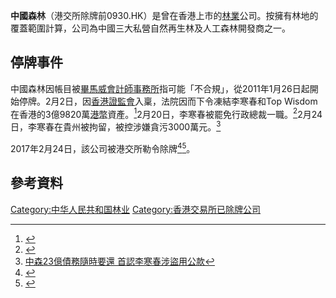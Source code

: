 {{about|一家公司|中国的森林资源|中国森林资源}}

{{Infobox Company
|company_name = 中國森林控股有限公司<br>China Forestry Holdings Limited
|company_logo =
|company_type = 已結業
|company_slogan = 
|foundation = 2003 年
|location = {{HK}}[[金鐘|金鐘]][[夏愨道|夏愨道]]12號[[美國銀行中心_(香港)|美國銀行中心]]25樓2507室
|key_people = 李國昌(前主席兼執行董事)
|industry = 林木業
|sales = 
|profit =
|asset =
|revenue = 
|market_value = 8.951億(2010年12月)
|num_employees = 
|products = 
|homepage = [https://web.archive.org/web/20110721061814/http://www.chinaforestryholding.com/ ]
}}


'''中國森林'''（港交所除牌前0930.HK）是曾在香港上市的[[林業|林業]]公司。按擁有林地的覆蓋範圍計算，公司為中國三大私營自然再生林及人工森林開發商之一。

==停牌事件==
中國森林因帳目被[[畢馬威會計師事務所|畢馬威會計師事務所]]指可能「不合規」，從2011年1月26日起開始停牌。2月2日，因[[香港證監會|香港證監會]]入稟，法院因而下令凍結李寒春和Top Wisdom在香港的3億9820萬[[港幣|港幣]]資產。<ref>{{Cite web |url=http://news.sina.com.hk/news/19/1/1/2008174/1.html |title=證監禁李寒春擅調走3.9億資產 |accessdate=2011-03-04 |archive-date=2012-07-12 |archive-url=https://archive.is/20120712071925/http://news.sina.com.hk/news/19/1/1/2008174/1.html |dead-url=no }}</ref>2月20日，李寒春被罷免行政總裁一職。<ref>{{Cite web |url=http://www.mpfinance.com/htm/Finance/20110220/News/ea_eaf1.htm |title=中國森林罷免李寒春 |accessdate=2011-03-04 |archive-date=2011-02-24 |archive-url=https://web.archive.org/web/20110224074628/http://www.mpfinance.com/htm/Finance/20110220/News/ea_eaf1.htm |dead-url=no }}</ref>2月24日，李寒春在貴州被拘留，被控涉嫌貪污3000萬元。<ref>[http://hk.news.yahoo.com/article/110302/4/mzjs.html 中森23億債務隨時要還 首認李寒春涉盜用公款]{{dead link|date=2017年11月 |bot=InternetArchiveBot |fix-attempted=yes }}</ref>

2017年2月24日，該公司被港交所勒令除牌<REF>
{{Cite web |url=http://www.hkexnews.hk/listedco/listconews/sehk/2017/0222/LTN20170222249_C.PDF |title=關於 中國森林控股有限公司（正式清盤中）（於開曼群島註冊成立的有限公司）（股份代號：930）取消上市地位（港交所）公告 |accessdate=2017-02-23 |archive-date=2018-09-29 |archive-url=https://web.archive.org/web/20180929081510/http://www.hkexnews.hk/listedco/listconews/sehk/2017/0222/LTN20170222249_C.PDF |dead-url=no }}
</REF><REF>
{{Cite web |url=http://www.hkexnews.hk/listedco/listconews/SEHK/2017/0222/LTN20170222408_C.pdf |title=中國森林控股有限公司 (法定清盤中)(於開曼群島註冊成立的有限公司)(股份代號：930)取消上市地位公告 |accessdate=2017-02-23 |archive-date=2018-09-29 |archive-url=https://web.archive.org/web/20180929071645/http://www.hkexnews.hk/listedco/listconews/SEHK/2017/0222/LTN20170222408_C.pdf |dead-url=no }}
</REF>。

==參考資料==
<references/>

[[Category:中华人民共和国林业|Category:中华人民共和国林业]]
[[Category:香港交易所已除牌公司|Category:香港交易所已除牌公司]]